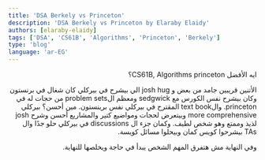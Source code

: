 ```yaml
---
title: 'DSA Berkely vs Princeton'
description: 'DSA Berkely vs Princeton by Elaraby Elaidy'
authors: [elaraby-elaidy]
tags: ['DSA', 'CS61B', 'Algorithms', 'Princeton', 'Berkely']
type: 'blog'
language: 'ar-EG'
---
```


<div dir="rtl">

ايه الأفضل CS61B, Algorithms princeton؟

الأتنين قريبين جامد من بعض و josh hug الي بيشرح في بيركلي كان شغال في برنستون وكان بيشرح نفس الكورس مع sedgwick ومعظم الproblem sets من حجات له في princeton. والtext book المقترح في بيركلي نفس برينستون.
مين أحسن؟ بيركلي more comprehensive وبيتعرض لحجات ومواضيع كتير والمشاريع أحسن وشرح josh لذيذ وممتع وهو شخص لطيف. وكمان جزء ال discussions في بيركلي حلو جدًا وال TAs بيشرحوا كويس كمان وبيحلوا مسائل كويسة.

وفي النهاية مش هتفرق المهم الشخص يبدأ في حاجة ويخلصها للنهاية.

</div>
